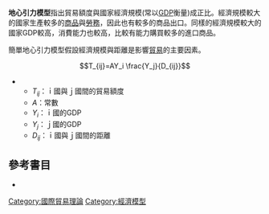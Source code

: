 '''地心引力模型'''指出貿易額度與國家經濟規模(常以[[GDP|GDP]]衡量)成正比。經濟規模較大的國家生產較多的[[商品|商品]]與[[勞務|勞務]]，因此也有較多的商品出口。同樣的經濟規模較大的國家GDP較高，消費能力也較高，比較有能力購買較多的進口商品。

簡單地心引力模型假設經濟規模與距離是影響[[貿易|貿易]]的主要因素。
:<math>T_{ij}=AY_i \frac{Y_j}{D_{ij}}</math>
**<math>T_{ij}</math>：ｉ國與ｊ國間的貿易額度
**<math>A</math>：常數
**<math>Y_i</math>：ｉ國的GDP
**<math>Y_j</math>：ｊ國的GDP
**<math>D_{ij}</math>：ｉ國與ｊ國間的距離


== 參考書目 ==
*{{cite book |author=Paul Robin Krugman |authorlink=保羅·克魯曼
 |coauthors=Maurice Obstfeld |title=''International Economics Theory and Policy'' |url=https://archive.org/details/internationaleco0008krug |date=3 March 2009 |edition=8 |publisher=Pearson/Addison Wesley |language=en |isbn=0321493044}} 

{{cite book zh |author=Paul R. Krugman |coauthors=Maurice Obstfeld |title=國際經濟學(上冊)國際貿易 |others=林柏生、林淑芬、方誠 |edition=6 |location=台灣 |publisher=華泰文化 |date=2005年6月25日 |isbn=9861541594 }} 

{{econ-stub}}
[[Category:國際貿易理論|Category:國際貿易理論]]
[[Category:經濟模型|Category:經濟模型]]